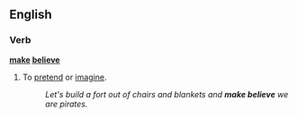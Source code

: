 ==English==
===Verb===
'''[[make]] [[believe]]'''
#{{idiom}} To [[pretend]] or [[imagine]].
#:''Let's build a fort out of chairs and blankets and '''make believe''' we are pirates.''